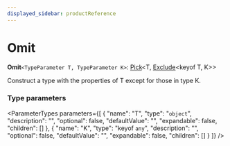 ```yaml
---
displayed_sidebar: productReference
---
```



# Omit

 **Omit**`<TypeParameter T, TypeParameter K>`: [Pick](Pick.mdx)&#60;T, [Exclude](Exclude.mdx)&#60;keyof T, K&#62;&#62;

Construct a type with the properties of T except for those in type K.

### Type parameters

<ParameterTypes parameters={[
  {
    "name": "T",
    "type": "`object`",
    "description": "",
    "optional": false,
    "defaultValue": "",
    "expandable": false,
    "children": []
  },
  {
    "name": "K",
    "type": "keyof `any`",
    "description": "",
    "optional": false,
    "defaultValue": "",
    "expandable": false,
    "children": []
  }
]} />
